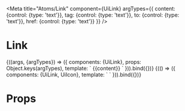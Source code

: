 
<Meta
  title="Atoms/Link"
  component={UiLink}
  argTypes={{
    content: {control: {type: 'text'}},
    tag: {control: {type: 'text'}},
    to: {control: {type: 'text'}},
    href: {control: {type: 'text'}}
  }}
/>

# Link

<Canvas>
  <Story
    name="Common"
    args={{
      content: 'Next',
      tag: 'span',
      to: '',
      href: 'https://infermedica.com/'
    }}
  >
    {((args, {argTypes}) => ({
      components: {UiLink},
      props: Object.keys(argTypes),
      template: `<UiLink
        :tag="tag"
        :to="to"
        :href="href"
      >
        {{content}}
      </UiLink>`
    })).bind({})}
  </Story>
</Canvas>

<Canvas>
  <Story
    name="Link with component"
  >
    {(() => ({
      components: {UiLink, UiIcon},
      template: `<UiLink
        href="https://infermedica.com/"
        target="_blank"
      >
        <UiIcon icon="search" />
      </UiLink>`
    })).bind({})}
  </Story>
</Canvas>

# Props

<Props of={UiLink} />
